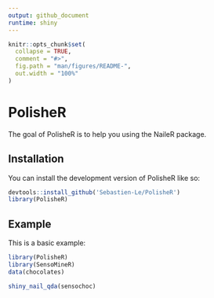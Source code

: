 ```yaml
---
output: github_document
runtime: shiny
---
```


<!-- README.md is generated from README.Rmd. Please edit that file -->

```r
knitr::opts_chunk$set(
  collapse = TRUE,
  comment = "#>",
  fig.path = "man/figures/README-",
  out.width = "100%"
)
```

# PolisheR

<!-- badges: start -->
<!-- badges: end -->

The goal of PolisheR is to help you using the NaileR package.

## Installation

You can install the development version of PolisheR like so:

``` r
devtools::install_github('Sebastien-Le/PolisheR')
library(PolisheR)
```

## Example

This is a basic example:

``` r
library(PolisheR)
library(SensoMineR)
data(chocolates)

shiny_nail_qda(sensochoc)
```
